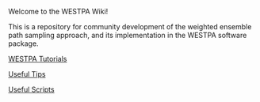 Welcome to the WESTPA Wiki!

This is a repository for community development of the weighted ensemble path sampling approach, and its implementation in the WESTPA software package.

[[WESTPA Tutorials|WESTPA Tutorials]]

[[Useful Tips|Useful Tips]]

[[Useful Scripts|Useful Scripts]]

